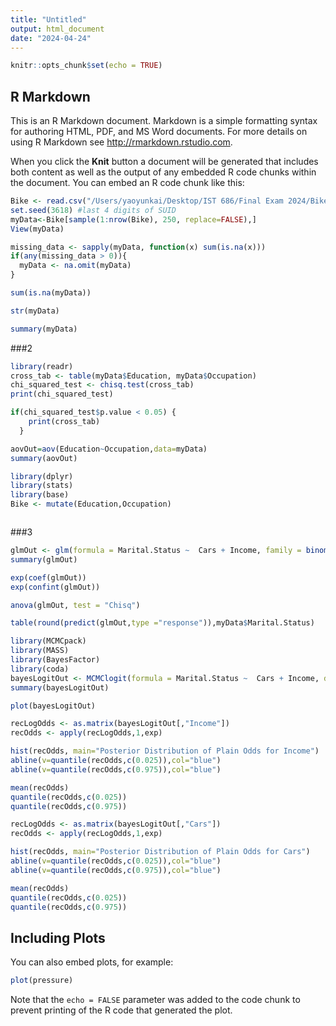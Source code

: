 ```yaml
---
title: "Untitled"
output: html_document
date: "2024-04-24"
---
```


```r
knitr::opts_chunk$set(echo = TRUE)
```

## R Markdown

This is an R Markdown document. Markdown is a simple formatting syntax for authoring HTML, PDF, and MS Word documents. For more details on using R Markdown see <http://rmarkdown.rstudio.com>.

When you click the **Knit** button a document will be generated that includes both content as well as the output of any embedded R code chunks within the document. You can embed an R code chunk like this:

```r
Bike <- read.csv("/Users/yaoyunkai/Desktop/IST 686/Final Exam 2024/Bike1.csv")
set.seed(3618) #last 4 digits of SUID
myData<-Bike[sample(1:nrow(Bike), 250, replace=FALSE),]
View(myData)

missing_data <- sapply(myData, function(x) sum(is.na(x)))
if(any(missing_data > 0)){
  myData <- na.omit(myData)
}

sum(is.na(myData))
```

```r
str(myData)
```

```r
summary(myData)
```
###2
```r
library(readr)
cross_tab <- table(myData$Education, myData$Occupation)
chi_squared_test <- chisq.test(cross_tab)
print(chi_squared_test)
```

```r
if(chi_squared_test$p.value < 0.05) {
    print(cross_tab)
  }
```

```r
aovOut=aov(Education~Occupation,data=myData)
summary(aovOut)
```

```r
library(dplyr)
library(stats)
library(base)
Bike <- mutate(Education,Occupation)
```

```r

```






###3
```r
glmOut <- glm(formula = Marital.Status ~  Cars + Income, family = binomial(link="logit"), data = myData)
summary(glmOut)
```

```r
exp(coef(glmOut))
exp(confint(glmOut))
```

```r
anova(glmOut, test = "Chisq")
```

```r
table(round(predict(glmOut,type ="response")),myData$Marital.Status)
```

```r
library(MCMCpack)
library(MASS)
library(BayesFactor)
library(coda)
bayesLogitOut <- MCMClogit(formula = Marital.Status ~  Cars + Income, data = myData)
summary(bayesLogitOut)
```

```r
plot(bayesLogitOut)
```

```r
recLogOdds <- as.matrix(bayesLogitOut[,"Income"])
recOdds <- apply(recLogOdds,1,exp)

hist(recOdds, main="Posterior Distribution of Plain Odds for Income")
abline(v=quantile(recOdds,c(0.025)),col="blue")
abline(v=quantile(recOdds,c(0.975)),col="blue")
```

```r
mean(recOdds)
quantile(recOdds,c(0.025))
quantile(recOdds,c(0.975))
```

```r
recLogOdds <- as.matrix(bayesLogitOut[,"Cars"])
recOdds <- apply(recLogOdds,1,exp)

hist(recOdds, main="Posterior Distribution of Plain Odds for Cars")
abline(v=quantile(recOdds,c(0.025)),col="blue")
abline(v=quantile(recOdds,c(0.975)),col="blue")
```

```r
mean(recOdds)
quantile(recOdds,c(0.025))
quantile(recOdds,c(0.975))
```




## Including Plots

You can also embed plots, for example:

```r
plot(pressure)
```

Note that the `echo = FALSE` parameter was added to the code chunk to prevent printing of the R code that generated the plot.
